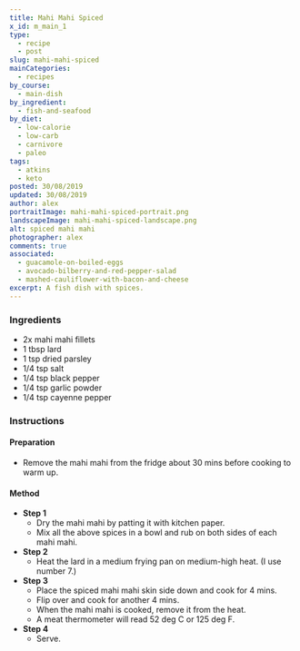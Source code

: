 ```yaml
---
title: Mahi Mahi Spiced
x_id: m_main_1
type:
  - recipe
  - post
slug: mahi-mahi-spiced
mainCategories: 
  - recipes 
by_course:
  - main-dish
by_ingredient:
  - fish-and-seafood
by_diet:
  - low-calorie
  - low-carb
  - carnivore
  - paleo
tags:
  - atkins
  - keto
posted: 30/08/2019
updated: 30/08/2019
author: alex
portraitImage: mahi-mahi-spiced-portrait.png
landscapeImage: mahi-mahi-spiced-landscape.png
alt: spiced mahi mahi
photographer: alex
comments: true
associated: 
  - guacamole-on-boiled-eggs
  - avocado-bilberry-and-red-pepper-salad
  - mashed-cauliflower-with-bacon-and-cheese
excerpt: A fish dish with spices.
---
```


<Ingredients>

### Ingredients
    
  - 2x mahi mahi fillets
  - 1 tbsp lard
  - 1 tsp dried parsley
  - 1/4 tsp salt
  - 1/4 tsp black pepper
  - 1/4 tsp garlic powder
  - 1/4 tsp cayenne pepper 

</Ingredients>

<Instructions>

### Instructions

#### Preparation

  - Remove the mahi mahi from the fridge about 30 mins before cooking to warm up.

#### Method

  - **Step 1**
    - Dry the mahi mahi by patting it with kitchen paper.
    - Mix all the above spices in a bowl and rub on both sides of each mahi mahi.
  - **Step 2**
    - Heat the lard in a medium frying pan on medium-high heat. (I use number 7.)
  - **Step 3**
    - Place the spiced mahi mahi skin side down and cook for 4 mins.
    - Flip over and cook for another 4 mins.
    - When the mahi mahi is cooked, remove it from the heat.
    - A meat thermometer will read 52 deg C or 125 deg F.
  - **Step 4**
    - Serve.

</Instructions>



